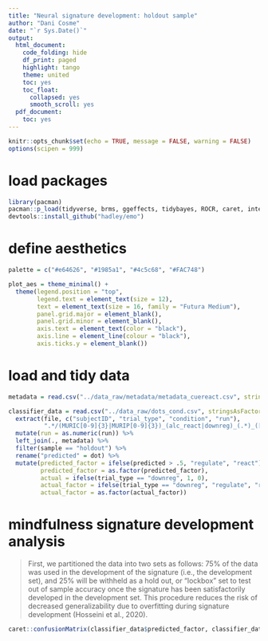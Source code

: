 ```yaml
---
title: "Neural signature development: holdout sample"
author: "Dani Cosme"
date: "`r Sys.Date()`"
output:
  html_document:
    code_folding: hide
    df_print: paged
    highlight: tango
    theme: united
    toc: yes
    toc_float:
      collapsed: yes
      smooth_scroll: yes
  pdf_document:
    toc: yes
---
```


```r
knitr::opts_chunk$set(echo = TRUE, message = FALSE, warning = FALSE)
options(scipen = 999)
```

# load packages
```r
library(pacman)
pacman::p_load(tidyverse, brms, ggeffects, tidybayes, ROCR, caret, interactions, install = TRUE)
devtools::install_github("hadley/emo")
```

# define aesthetics
```r
palette = c("#e64626", "#1985a1", "#4c5c68", "#FAC748")

plot_aes = theme_minimal() +
  theme(legend.position = "top",
        legend.text = element_text(size = 12),
        text = element_text(size = 16, family = "Futura Medium"),
        panel.grid.major = element_blank(),
        panel.grid.minor = element_blank(),
        axis.text = element_text(color = "black"),
        axis.line = element_line(colour = "black"),
        axis.ticks.y = element_blank())
```

# load and tidy data {.tabset}
```r
metadata = read.csv("../data_raw/metadata/metadata_cuereact.csv", stringsAsFactors = FALSE)

classifier_data = read.csv("../data_raw/dots_cond.csv", stringsAsFactors = FALSE) %>%
  extract(file, c("subjectID", "trial_type", "condition", "run"),
          ".*/(MURIC[0-9]{3}|MURIP[0-9]{3})_(alc_react|downreg)_(.*)_([1-4]{1})") %>%
  mutate(run = as.numeric(run)) %>%
  left_join(., metadata) %>%
  filter(sample == "holdout") %>%
  rename("predicted" = dot) %>%
  mutate(predicted_factor = ifelse(predicted > .5, "regulate", "react"),
         predicted_factor = as.factor(predicted_factor),
         actual = ifelse(trial_type == "downreg", 1, 0),
         actual_factor = ifelse(trial_type == "downreg", "regulate", "react"),
         actual_factor = as.factor(actual_factor))
```

# mindfulness signature development analysis

> First, we partitioned the data into two sets as follows: 75% of the data was used in the development of the signature (i.e., the development set), and 25% will be withheld as a hold out, or “lockbox” set to test out of sample accuracy once the signature has been satisfactorily developed in the development set. This procedure reduces the risk of decreased generalizability due to overfitting during signature development (Hosseini et al., 2020). 

```r
caret::confusionMatrix(classifier_data$predicted_factor, classifier_data$actual_factor)
```
